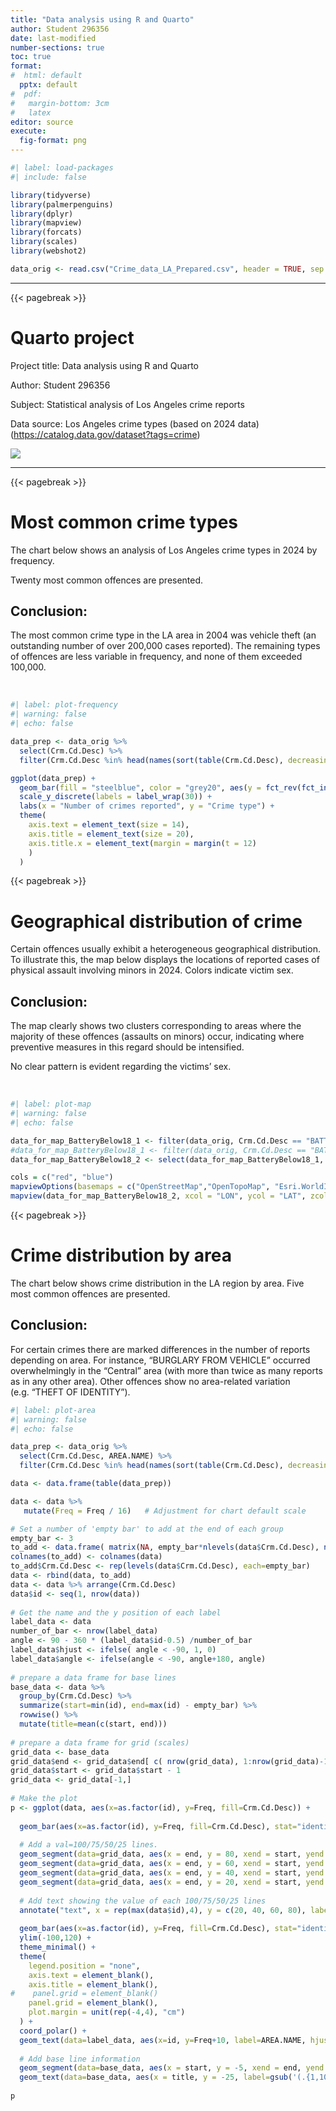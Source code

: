 ```yaml
---
title: "Data analysis using R and Quarto"
author: Student 296356
date: last-modified
number-sections: true
toc: true
format:
#  html: default
  pptx: default
#  pdf:
#   margin-bottom: 3cm
#   latex
editor: source
execute:
  fig-format: png
---
```


```r
#| label: load-packages
#| include: false

library(tidyverse)
library(palmerpenguins)
library(dplyr)
library(mapview)
library(forcats)
library(scales)
library(webshot2)

data_orig <- read.csv("Crime_data_LA_Prepared.csv", header = TRUE, sep = ";")
```

---

{{< pagebreak >}}

# Quarto project

Project title: Data analysis using R and Quarto

Author: Student 296356

Subject: Statistical analysis of Los Angeles crime reports

Data source: Los Angeles crime types (based on 2024 data) (<https://catalog.data.gov/dataset?tags=crime>)

![](Source_website.png)

---

{{< pagebreak >}}

# Most common crime types

The chart below shows an analysis of Los Angeles crime types in 2024 by frequency.

Twenty most common offences are presented.

## Conclusion:{.unnumbered .unlisted}
The most common crime type in the LA area in 2004 was vehicle theft (an outstanding number of over 200,000 cases reported). The remaining types of offences are less variable in frequency, and none of them exceeded 100,000.

\

```r
#| label: plot-frequency
#| warning: false
#| echo: false

data_prep <- data_orig %>%
  select(Crm.Cd.Desc) %>%
  filter(Crm.Cd.Desc %in% head(names(sort(table(Crm.Cd.Desc), decreasing = TRUE)), 20))

ggplot(data_prep) +
  geom_bar(fill = "steelblue", color = "grey20", aes(y = fct_rev(fct_infreq(Crm.Cd.Desc)))) +
  scale_y_discrete(labels = label_wrap(30)) +
  labs(x = "Number of crimes reported", y = "Crime type") +
  theme(
    axis.text = element_text(size = 14),
    axis.title = element_text(size = 20),
    axis.title.x = element_text(margin = margin(t = 12)
    )
  )
```

{{< pagebreak >}}

# Geographical distribution of crime

Certain offences usually exhibit a heterogeneous geographical distribution. To illustrate this, the map below displays the locations of reported cases of physical assault involving minors in 2024. Colors indicate victim sex.

## Conclusion:{.unnumbered .unlisted}
The map clearly shows two clusters corresponding to areas where the majority of these offences (assaults on minors) occur, indicating where preventive measures in this regard should be intensified.

No clear pattern is evident regarding the victims’ sex.

\

```r
#| label: plot-map
#| warning: false
#| echo: false

data_for_map_BatteryBelow18_1 <- filter(data_orig, Crm.Cd.Desc == "BATTERY - SIMPLE ASSAULT" & Vict.Age > 0 & Vict.Age < 18 & (Vict.Sex == "M" | Vict.Sex == "F"))
#data_for_map_BatteryBelow18_1 <- filter(data_orig, Crm.Cd.Desc == "BATTERY - SIMPLE ASSAULT" & Vict.Age > 0 & Vict.Age < 18)
data_for_map_BatteryBelow18_2 <- select(data_for_map_BatteryBelow18_1, Vict.Sex, LON, LAT)

cols = c("red", "blue")
mapviewOptions(basemaps = c("OpenStreetMap","OpenTopoMap", "Esri.WorldImagery","OpenTopoMap", "CartoDB.Positron", "CartoDB.DarkMatter"))
mapview(data_for_map_BatteryBelow18_2, xcol = "LON", ycol = "LAT", zcol = "Vict.Sex", crs = 4269, grid = FALSE, col.regions = cols, layer.name = 'Victim sex')
```

{{< pagebreak >}}

# Crime distribution by area

The chart below shows crime distribution in the LA region by area. Five most common offences are presented.

## Conclusion:{.unnumbered .unlisted}
For certain crimes there are marked differences in the number of reports depending on area. For instance, “BURGLARY FROM VEHICLE” occurred overwhelmingly in the “Central” area (with more than twice as many reports as in any other area). Other offences show no area-related variation (e.g. “THEFT OF IDENTITY”).

```r
#| label: plot-area
#| warning: false
#| echo: false

data_prep <- data_orig %>%
  select(Crm.Cd.Desc, AREA.NAME) %>%
  filter(Crm.Cd.Desc %in% head(names(sort(table(Crm.Cd.Desc), decreasing = TRUE)), 5))

data <- data.frame(table(data_prep))

data <- data %>% 
   mutate(Freq = Freq / 16)   # Adjustment for chart default scale

# Set a number of 'empty bar' to add at the end of each group
empty_bar <- 3
to_add <- data.frame( matrix(NA, empty_bar*nlevels(data$Crm.Cd.Desc), ncol(data)) )
colnames(to_add) <- colnames(data)
to_add$Crm.Cd.Desc <- rep(levels(data$Crm.Cd.Desc), each=empty_bar)
data <- rbind(data, to_add)
data <- data %>% arrange(Crm.Cd.Desc)
data$id <- seq(1, nrow(data))
 
# Get the name and the y position of each label
label_data <- data
number_of_bar <- nrow(label_data)
angle <- 90 - 360 * (label_data$id-0.5) /number_of_bar
label_data$hjust <- ifelse( angle < -90, 1, 0)
label_data$angle <- ifelse(angle < -90, angle+180, angle)
 
# prepare a data frame for base lines
base_data <- data %>% 
  group_by(Crm.Cd.Desc) %>% 
  summarize(start=min(id), end=max(id) - empty_bar) %>% 
  rowwise() %>% 
  mutate(title=mean(c(start, end)))
 
# prepare a data frame for grid (scales)
grid_data <- base_data
grid_data$end <- grid_data$end[ c( nrow(grid_data), 1:nrow(grid_data)-1)] + 1
grid_data$start <- grid_data$start - 1
grid_data <- grid_data[-1,]
 
# Make the plot
p <- ggplot(data, aes(x=as.factor(id), y=Freq, fill=Crm.Cd.Desc)) +
  
  geom_bar(aes(x=as.factor(id), y=Freq, fill=Crm.Cd.Desc), stat="identity", alpha=0.5) +
  
  # Add a val=100/75/50/25 lines.
  geom_segment(data=grid_data, aes(x = end, y = 80, xend = start, yend = 80), colour = "grey", alpha=1, size=0.3 , inherit.aes = FALSE ) +
  geom_segment(data=grid_data, aes(x = end, y = 60, xend = start, yend = 60), colour = "grey", alpha=1, size=0.3 , inherit.aes = FALSE ) +
  geom_segment(data=grid_data, aes(x = end, y = 40, xend = start, yend = 40), colour = "grey", alpha=1, size=0.3 , inherit.aes = FALSE ) +
  geom_segment(data=grid_data, aes(x = end, y = 20, xend = start, yend = 20), colour = "grey", alpha=1, size=0.3 , inherit.aes = FALSE ) +
  
  # Add text showing the value of each 100/75/50/25 lines
  annotate("text", x = rep(max(data$id),4), y = c(20, 40, 60, 80), label = c("300", "600", "900", "1200") , color="grey", size=3 , angle=0, fontface="bold", hjust=1) +
  
  geom_bar(aes(x=as.factor(id), y=Freq, fill=Crm.Cd.Desc), stat="identity", alpha=0.5) +
  ylim(-100,120) +
  theme_minimal() +
  theme(
    legend.position = "none",
    axis.text = element_blank(),
    axis.title = element_blank(),
#    panel.grid = element_blank()
    panel.grid = element_blank(),
    plot.margin = unit(rep(-4,4), "cm") 
  ) +
  coord_polar() + 
  geom_text(data=label_data, aes(x=id, y=Freq+10, label=AREA.NAME, hjust=hjust), color="black", fontface="bold",alpha=0.6, size=3.5, angle= label_data$angle, inherit.aes = FALSE ) +
  
  # Add base line information
  geom_segment(data=base_data, aes(x = start, y = -5, xend = end, yend = -5), colour = "black", alpha=0.8, size=0.6 , inherit.aes = FALSE )  +
  geom_text(data=base_data, aes(x = title, y = -25, label=gsub('(.{1,10})(\\s|$)', '\\1\n', Crm.Cd.Desc)), hjust=c(1,1,0,0,0), colour = "black", alpha=0.8, size=6, fontface="bold", inherit.aes = FALSE)
 
p
```





